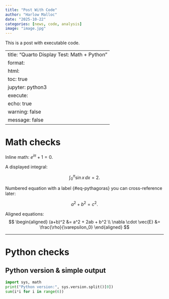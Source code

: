 ```yaml
---
title: "Post With Code"
author: "Harlow Malloc"
date: "2025-10-22"
categories: [news, code, analysis]
image: "image.jpg"
---
```


This is a post with executable code.

---
title: "Quarto Display Test: Math + Python"
format:
  html:
    toc: true
jupyter: python3
execute:
  echo: true
  warning: false
  message: false
---

# Math checks

Inline math: $e^{i\pi}+1=0$.

A displayed integral:

$$
\int_{0}^{\pi} \sin x \, dx = 2.
$$

Numbered equation with a label {#eq-pythagoras} you can cross-reference later:

$$
a^2 + b^2 = c^2. \tag{1}\label{eq-pythagoras}
$$

Aligned equations:
$$
\begin{aligned}
(a+b)^2 &= a^2 + 2ab + b^2 \\
\nabla \cdot \vec{E} &= \frac{\rho}{\varepsilon_0}
\end{aligned}
$$


---

# Python checks

## Python version & simple output
```python
import sys, math
print("Python version:", sys.version.split()[0])
sum(i*i for i in range(6))
```

